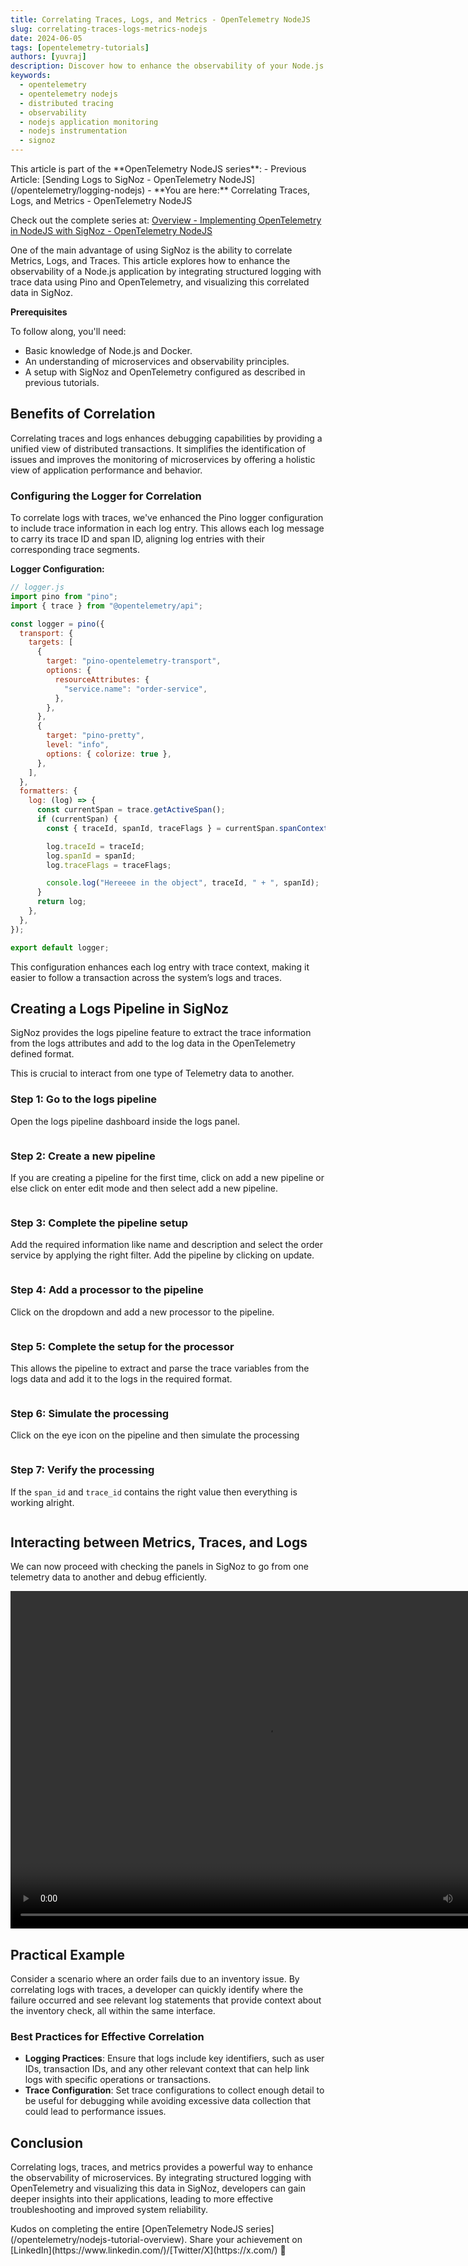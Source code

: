 ```yaml
---
title: Correlating Traces, Logs, and Metrics - OpenTelemetry NodeJS
slug: correlating-traces-logs-metrics-nodejs
date: 2024-06-05
tags: [opentelemetry-tutorials]
authors: [yuvraj]
description: Discover how to enhance the observability of your Node.js application by integrating structured logging with trace data using Pino and OpenTelemetry, and visualizing this correlated data in SigNoz. Learn the benefits and best practices for correlating logs, traces, and metrics
keywords: 
  - opentelemetry
  - opentelemetry nodejs
  - distributed tracing
  - observability
  - nodejs application monitoring
  - nodejs instrumentation
  - signoz
---
```


<head>
  <link rel="canonical" href="https://signoz.io/opentelemetry/correlating-traces-logs-metrics-nodejs/"/>
</head>

<Admonition type="info">
This article is part of the **OpenTelemetry NodeJS series**:
- Previous Article: [Sending Logs to SigNoz - OpenTelemetry NodeJS](/opentelemetry/logging-nodejs)
- **You are here:** Correlating Traces, Logs, and Metrics - OpenTelemetry NodeJS

Check out the complete series at: [Overview - Implementing OpenTelemetry in NodeJS with SigNoz - OpenTelemetry NodeJS](/opentelemetry/nodejs-tutorial-overview)
</Admonition>

One of the main advantage of using SigNoz is the ability to correlate Metrics, Logs, and Traces. This article explores how to enhance the observability of a Node.js application by integrating structured logging with trace data using Pino and OpenTelemetry, and visualizing this correlated data in SigNoz.

**Prerequisites**

To follow along, you'll need:

- Basic knowledge of Node.js and Docker.
- An understanding of microservices and observability principles.
- A setup with SigNoz and OpenTelemetry configured as described in previous tutorials.

## Benefits of Correlation

Correlating traces and logs enhances debugging capabilities by providing a unified view of distributed transactions. It simplifies the identification of issues and improves the monitoring of microservices by offering a holistic view of application performance and behavior.

### Configuring the Logger for Correlation

To correlate logs with traces, we've enhanced the Pino logger configuration to include trace information in each log entry. This allows each log message to carry its trace ID and span ID, aligning log entries with their corresponding trace segments.

**Logger Configuration:**

```jsx
// logger.js
import pino from "pino";
import { trace } from "@opentelemetry/api";

const logger = pino({
  transport: {
    targets: [
      {
        target: "pino-opentelemetry-transport",
        options: {
          resourceAttributes: {
            "service.name": "order-service",
          },
        },
      },
      {
        target: "pino-pretty",
        level: "info",
        options: { colorize: true },
      },
    ],
  },
  formatters: {
    log: (log) => {
      const currentSpan = trace.getActiveSpan();
      if (currentSpan) {
        const { traceId, spanId, traceFlags } = currentSpan.spanContext();

        log.traceId = traceId;
        log.spanId = spanId;
        log.traceFlags = traceFlags;

        console.log("Hereeee in the object", traceId, " + ", spanId);
      }
      return log;
    },
  },
});

export default logger;

```

This configuration enhances each log entry with trace context, making it easier to follow a transaction across the system’s logs and traces.

## Creating a Logs Pipeline in SigNoz

SigNoz provides the logs pipeline feature to extract the trace information from the logs attributes and add to the log data in the OpenTelemetry defined format.

This is crucial to interact from one type of Telemetry data to another.

### Step 1: Go to the logs pipeline

Open the logs pipeline dashboard inside the logs panel.


<figure data-zoomable align='center'>
  <img className="box-shadowed-image"
  alt=""  
  src="/img/blog/2024/06/correlating-traces-logs-metrics-nodejs-logs-pipeline.webp"
  />
</figure>

### Step 2: Create a new pipeline

If you are creating a pipeline for the first time, click on add a new pipeline or else click on enter edit mode and then select add a new pipeline.



<figure data-zoomable align='center'>
  <img className="box-shadowed-image"
  alt=""  
  src="/img/blog/2024/06/correlating-traces-logs-metrics-nodejs-new-pipeline.webp"
  />
</figure>

### Step 3: Complete the pipeline setup

Add the required information like name and description and select the order service by applying the right filter. Add the pipeline by clicking on update.


<figure data-zoomable align='center'>
  <img className="box-shadowed-image"
  alt=""  
  src="/img/blog/2024/06/correlating-traces-logs-metrics-nodejs-complete-the-setup.webp"
  />
</figure>

### Step 4: Add a processor to the pipeline

Click on the dropdown and add a new processor to the pipeline.


<figure data-zoomable align='center'>
  <img className="box-shadowed-image"
  alt=""  
  src="/img/blog/2024/06/correlating-traces-logs-metrics-nodejs-add-processor.webp"
  />
</figure>

### Step 5: Complete the setup for the processor

This allows the pipeline to extract and parse the trace variables from the logs data and add it to the logs in the required format.


<figure data-zoomable align='center'>
  <img className="box-shadowed-image"
  alt=""  
  src="/img/blog/2024/06/correlating-traces-logs-metrics-nodejs-complete-the-setup.webp"
  />
</figure>

### Step 6: Simulate the processing

Click on the eye icon on the pipeline and then simulate the processing


<figure data-zoomable align='center'>
  <img className="box-shadowed-image"
  alt=""  
  src="/img/blog/2024/06/correlating-traces-logs-metrics-nodejs-simulate.webp"
  />
</figure>

### Step 7: Verify the processing

If the `span_id` and `trace_id` contains the right value then everything is working alright.

<figure data-zoomable align='center'>
  <img className="box-shadowed-image"
  alt=""  
  src="/img/blog/2024/06/correlating-traces-logs-metrics-nodejs-verify.webp"
  />
</figure>

## Interacting between Metrics, Traces, and Logs

We can now proceed with checking the panels in SigNoz to go from one telemetry data to another and debug efficiently.


<video width="820" height="540" controls>
  <source src="/img/blog/2024/06/correlating-traces-logs-metrics-nodejs-video-interaction.mov" type="video/mp4"/>
  Your browser does not support the video tag.
</video>

## Practical Example

Consider a scenario where an order fails due to an inventory issue. By correlating logs with traces, a developer can quickly identify where the failure occurred and see relevant log statements that provide context about the inventory check, all within the same interface.

### Best Practices for Effective Correlation

- **Logging Practices**: Ensure that logs include key identifiers, such as user IDs, transaction IDs, and any other relevant context that can help link logs with specific operations or transactions.
- **Trace Configuration**: Set trace configurations to collect enough detail to be useful for debugging while avoiding excessive data collection that could lead to performance issues.

## Conclusion

Correlating logs, traces, and metrics provides a powerful way to enhance the observability of microservices. By integrating structured logging with OpenTelemetry and visualizing this data in SigNoz, developers can gain deeper insights into their applications, leading to more effective troubleshooting and improved system reliability.

<Admonition type="info">
Kudos on completing the entire [OpenTelemetry NodeJS series](/opentelemetry/nodejs-tutorial-overview).
Share your achievement on [LinkedIn](https://www.linkedin.com/)/[Twitter/X](https://x.com/) 🎉
</Admonition>